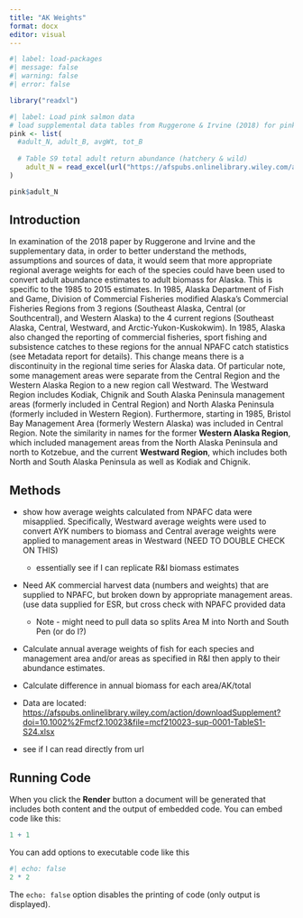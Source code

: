 ```yaml
---
title: "AK Weights"
format: docx
editor: visual
---
```


```r
#| label: load-packages
#| message: false
#| warning: false
#| error: false

library("readxl") 
```

```r
#| label: Load pink salmon data
# load supplemental data tables from Ruggerone & Irvine (2018) for pink salmon (not grabbing the final "total" column)
pink <- list(
  #adult_N, adult_B, avgWt, tot_B
  
  # Table S9 total adult return abundance (hatchery & wild)
    adult_N = read_excel(url("https://afspubs.onlinelibrary.wiley.com/action/downloadSupplement?doi=10.1002%2Fmcf2.10023&file=mcf210023-sup-0001-TableS1-S24.xlsx"), range = "ST 9-12 Total ret (nos) 52-15!A6:O70")
)

pink$adult_N

```

## Introduction

In examination of the 2018 paper by Ruggerone and Irvine and the supplementary data, in order to better understand the methods, assumptions and sources of data, it would seem that more appropriate regional average weights for each of the species could have been used to convert adult abundance estimates to adult biomass for Alaska. This is specific to the 1985 to 2015 estimates. In 1985, Alaska Department of Fish and Game, Division of Commercial Fisheries modified Alaska's Commercial Fisheries Regions from 3 regions (Southeast Alaska, Central (or Southcentral), and Western Alaska) to the 4 current regions (Southeast Alaska, Central, Westward, and Arctic-Yukon-Kuskokwim). In 1985, Alaska also changed the reporting of commercial fisheries, sport fishing and subsistence catches to these regions for the annual NPAFC catch statistics (see Metadata report for details). This change means there is a discontinuity in the regional time series for Alaska data. Of particular note, some management areas were separate from the Central Region and the Western Alaska Region to a new region call Westward. The Westward Region includes Kodiak, Chignik and South Alaska Peninsula management areas (formerly included in Central Region) and North Alaska Peninsula (formerly included in Western Region). Furthermore, starting in 1985, Bristol Bay Management Area (formerly Western Alaska) was included in Central Region. Note the similarity in names for the former **Western Alaska Region**, which included management areas from the North Alaska Peninsula and north to Kotzebue, and the current **Westward Region**, which includes both North and South Alaska Peninsula as well as Kodiak and Chignik.

## Methods

-   show how average weights calculated from NPAFC data were misapplied. Specifically, Westward average weights were used to convert AYK numbers to biomass and Central average weights were applied to management areas in Westward (NEED TO DOUBLE CHECK ON THIS)

    -   essentially see if I can replicate R&I biomass estimates

-   Need AK commercial harvest data (numbers and weights) that are supplied to NPAFC, but broken down by appropriate management areas. (use data supplied for ESR, but cross check with NPAFC provided data

    -   Note - might need to pull data so splits Area M into North and South Pen (or do I?)

-   Calculate annual average weights of fish for each species and management area and/or areas as specified in R&I then apply to their abundance estimates.

-   Calculate difference in annual biomass for each area/AK/total

-   Data are located: <https://afspubs.onlinelibrary.wiley.com/action/downloadSupplement?doi=10.1002%2Fmcf2.10023&file=mcf210023-sup-0001-TableS1-S24.xlsx>

-   see if I can read directly from url

## Running Code

When you click the **Render** button a document will be generated that includes both content and the output of embedded code. You can embed code like this:

```r
1 + 1
```

You can add options to executable code like this

```r
#| echo: false
2 * 2
```

The `echo: false` option disables the printing of code (only output is displayed).
